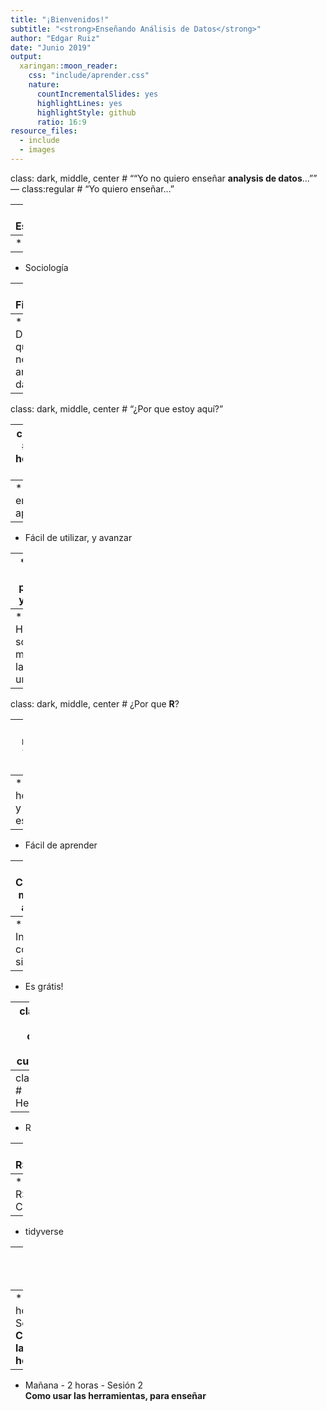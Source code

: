 ```yaml
---
title: "¡Bienvenidos!"
subtitle: "<strong>Enseñando Análisis de Datos</strong>"
author: "Edgar Ruiz"
date: "Junio 2019"
output:
  xaringan::moon_reader:
    css: "include/aprender.css"
    nature:
      countIncrementalSlides: yes
      highlightLines: yes
      highlightStyle: github
      ratio: 16:9
resource_files:
  - include
  - images
---
```

class: dark, middle, center
# ""Yo no quiero enseñar **analysis de datos**...""
---
class:regular
# "Yo quiero enseñar..."

--
* Estadística

--
* Biología

--
* Sociología

--
* Finanzas

--
* Diciplina que necesita analizar datos

---
class: dark, middle, center
# "¿Por que estoy aquí?"

---
class:regular
# Necesita herramientas que...

--
* Fácil de empezar a aprender

--
* Fácil de utilizar, y avanzar

--
* Apoyan análisis pequeños y grandes

--
* Habilidades son útiles más alla de la universidad

---
class: dark, middle, center
# ¿Por que **R**?

---
class: regular
# Ventajas de **R**

--
* Lenguaje hecho por, y para estadísticos

--
*  Fácil de aprender

--
*  Comunidad mundial, y amigable

--
*  Integración con otros sistemas

--
*  Es grátis!

---
class: dark, middle, center
# ¿Que cubriremos?

---
class: regular
# Herramientas

--
* R

--
* RStudio

--
* RStudio Cloud

--
* tidyverse

---
class: regular
# Agenda

--
* Hoy - 2 horas - Sesión 1 <br>
**Como usar las herramientas**


--
* Mañana - 2 horas - Sesión 2 <br>
**Como usar las herramientas, para enseñar**
